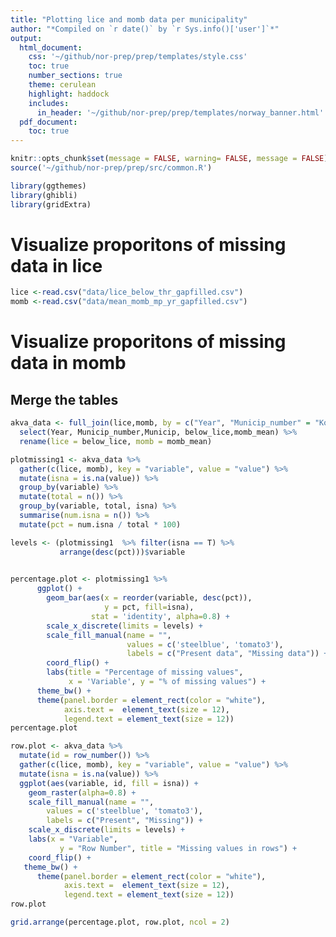 ```yaml
---
title: "Plotting lice and momb data per municipality"
author: "*Compiled on `r date()` by `r Sys.info()['user']`*"
output: 
  html_document:
    css: '~/github/nor-prep/prep/templates/style.css'
    toc: true
    number_sections: true
    theme: cerulean
    highlight: haddock
    includes: 
      in_header: '~/github/nor-prep/prep/templates/norway_banner.html'
  pdf_document:
    toc: true
---
```


```r
knitr::opts_chunk$set(message = FALSE, warning= FALSE, message = FALSE)
source('~/github/nor-prep/prep/src/common.R')
```

```r
library(ggthemes)
library(ghibli)
library(gridExtra)
```

# Visualize proporitons of missing data in lice
```r
lice <-read.csv("data/lice_below_thr_gapfilled.csv") 
momb <-read.csv("data/mean_momb_mp_yr_gapfilled.csv")
```


# Visualize proporitons of missing data in momb
## Merge the tables
```r
akva_data <- full_join(lice,momb, by = c("Year", "Municip_number" = "Komnum_new", "Municip"="Kommune_new")) %>% 
  select(Year, Municip_number,Municip, below_lice,momb_mean) %>% 
  rename(lice = below_lice, momb = momb_mean)
```
```r
plotmissing1 <- akva_data %>% 
  gather(c(lice, momb), key = "variable", value = "value") %>% 
  mutate(isna = is.na(value)) %>% 
  group_by(variable) %>%
  mutate(total = n()) %>%
  group_by(variable, total, isna) %>%
  summarise(num.isna = n()) %>%
  mutate(pct = num.isna / total * 100)

levels <- (plotmissing1  %>% filter(isna == T) %>%     
           arrange(desc(pct)))$variable
  
```

```r
percentage.plot <- plotmissing1 %>%
      ggplot() +
        geom_bar(aes(x = reorder(variable, desc(pct)), 
                     y = pct, fill=isna), 
                  stat = 'identity', alpha=0.8) +
        scale_x_discrete(limits = levels) +
        scale_fill_manual(name = "", 
                          values = c('steelblue', 'tomato3'), 
                          labels = c("Present data", "Missing data")) +
        coord_flip() +
        labs(title = "Percentage of missing values", 
             x = 'Variable', y = "% of missing values") +
      theme_bw() +
      theme(panel.border = element_rect(color = "white"),
            axis.text =  element_text(size = 12),
            legend.text = element_text(size = 12))
percentage.plot
```

```r
row.plot <- akva_data %>%
  mutate(id = row_number()) %>%
  gather(c(lice, momb), key = "variable", value = "value") %>%
  mutate(isna = is.na(value)) %>%
  ggplot(aes(variable, id, fill = isna)) +
    geom_raster(alpha=0.8) +
    scale_fill_manual(name = "",
        values = c('steelblue', 'tomato3'),
        labels = c("Present", "Missing")) +
    scale_x_discrete(limits = levels) +
    labs(x = "Variable",
           y = "Row Number", title = "Missing values in rows") +
    coord_flip() +
   theme_bw() +
      theme(panel.border = element_rect(color = "white"),
            axis.text =  element_text(size = 12),
            legend.text = element_text(size = 12))
row.plot
```

```r
grid.arrange(percentage.plot, row.plot, ncol = 2)
```

